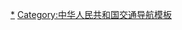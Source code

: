 {{Navbox
|listclass=hlist
|name  = 中华人民共和国港口
|title = [[中华人民共和国港口列表|中华人民共和国主要港口]]
|state = autocollapse
|above = [[中华人民共和国港口群列表|港口群]]
 
|group1 = 沿海
|list1 =
  {{Navbox|child
  |group1 = [[渤海]]
  |list1  = 
*[[天津港|天津]]（[[天津东疆保税港区|东疆]]）
*[[天津南港工业区|天津南]]
*[[营口港|营口]]
*[[葫蘆島港|葫蘆島]]
*[[秦皇岛港|秦皇岛]]
*[[锦州港|锦州]]
*[[唐山港|唐山]]
*[[黄骅港|黄骅]]
*[[潍坊港|潍坊]]
  |group2 = [[黄海]]
  |list2  = 
*[[青岛港|青岛]]（[[青岛前湾保税港区|前湾]]）
* [[大連港|大连]]
*[[烟台港|烟台]]
*[[日照港|日照]]
*[[丹东港|丹东]]
*[[连云港港|连云港]]
*[[南通港|南通]]
*[[威海港|威海]]
  |group3 = [[东海]]
  |list3  = 
*[[上海港|上海]]（[[洋山深水港|洋山]]）
*[[宁波舟山港|宁波舟山]]（[[宁波港|宁波]]、[[舟山港|舟山]]）
*[[温州港|温州]]
*[[嘉兴港|嘉兴]]
*[[台州港|台州]]（[[大麦屿港|大麦屿]]）
  |group4 = [[台湾海峡]]
  |list4  = 
*[[福州港|福州]]（[[宁德港|宁德]]）
*[[湄洲湾港|湄洲湾]]（[[湄洲湾港|湄洲湾]]、[[莆田港|莆田]]、[[泉州港|泉州]]）
*[[厦门港|厦门]]（[[漳州港|漳州]]）
  |group5 = [[南海]]
  |list5  =
*[[汕头港|汕头]]
*[[广州港|广州]]（[[黄埔港|黄埔]]、[[南沙货柜港|南沙]]）
*[[深圳港|深圳]]（[[鹽田國際集裝箱碼頭|盐田]]、[[蛇口集裝箱碼頭有限公司|蛇口]]、[[赤灣港與媽灣港|赤湾、妈湾]]、[[大鏟灣碼頭|大铲湾]]）
*[[珠海港|珠海]]
*[[湛江港|湛江]]
*[[汕尾港|汕尾]]
*[[惠州港|惠州]]
*[[茂名港|茂名]]
*[[北部湾港|北部湾]]（[[防城港港|防城港]]、[[钦州港|钦州]]、[[北海港|北海]]）
*[[海口港|海口]]（[[秀英港|秀英]]、[[新海港|新海]]、[[马村港|马村]]）
*[[八所港|东方]]
*[[三亚港|三亚]]
  }}
 
|group2 = 内河
|list2  =
  {{Navbox|child
  |group1 = [[京杭运河]]
  |list1  =
*[[杭州港|杭州]]
*[[湖州港|湖州]]
*[[嘉兴港|嘉兴]]
*[[苏州港|苏州]]（[[苏州园区港|苏州园区]]）
*[[镇江港|镇江]]
*[[扬州港|扬州]]
*[[无锡港|无锡]]
*[[徐州港|徐州]]
*[[济宁港|济宁]]
  |group2 = [[淮河|淮河流域]]
  |list2  = 
*[[蚌埠港|蚌埠]]
*[[淮滨港|淮滨]]
*[[周口港|周口]]
  |group3 = [[长江|长江流域]]
  |list3  = 
*[[泸州港|泸州]]
*[[重庆港|重庆]]
*[[宜昌港|宜昌]]
*[[荆州港|荆州]]
*[[长沙港|长沙]]
*[[岳阳港|岳阳]]
*[[武汉港|武汉]]
*[[黄石港|黄石]]
*[[南昌港|南昌]]
*[[九江港|九江]]
*[[安庆港|安庆]]
*[[铜陵港|铜陵]]
*[[合肥港|合肥]]
*[[芜湖港|芜湖]]
*[[马鞍山港|马鞍山]]
*[[南京港|南京]]
*[[扬州港|扬州]]
*[[镇江港|镇江]]
*[[苏州港|苏州]]（[[张家港港|张家港]]、[[常熟港|常熟]]、[[太仓港|太仓]]）
*[[江阴港|江阴]]
*[[南通港|南通]]
*[[上海港|上海]]
  |group4 = [[珠江|珠江流域]]
  |list4  = 
*[[南宁港|南宁]]
*[[贵港港|贵港]]
*[[梧州港|梧州]]
*[[肇庆港|肇庆]]
*[[佛山港|佛山]]
*[[江门港|江門]]
  }}
}}<noinclude>
{{collapsible option}}
[[Category:中国港口|*]]
[[Category:中华人民共和国交通导航模板]]
</noinclude>
